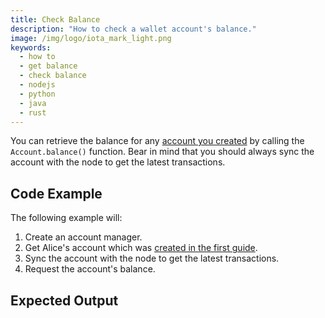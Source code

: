 ```yaml
---
title: Check Balance
description: "How to check a wallet account's balance."
image: /img/logo/iota_mark_light.png
keywords:
  - how to
  - get balance
  - check balance
  - nodejs
  - python
  - java
  - rust
---
```



You can retrieve the balance for any [account you created](01_create_a_wallet_account.mdx) by calling the
`Account.balance()` function. Bear in mind that you should always sync the account with the node to get the latest
transactions.

<TipFaucet />

## Code Example

The following example will:

1. Create an account manager.
2. Get Alice's account which was [created in the first guide](01_create_a_wallet_account.mdx).
3. Sync the account with the node to get the latest transactions.
4. Request the account's balance.

<WarningUnlockConditions />

<Tabs groupId="language">
  <TabItem value="rust" label="Rust">
    <RustCode />
  </TabItem>
  <TabItem value="node" label="Node.js">
    <NodejsCode />
  </TabItem>
  <TabItem value="python" label="Python">
    <PythonCode />
  </TabItem>
  <TabItem value="java" label="Java">
    <JavaCode />
  </TabItem>
</Tabs>

## Expected Output

<Tabs groupId="language">
  <TabItem value="rust" label="Rust">
    <RustOutput />
  </TabItem>
  <TabItem value="node" label="Node.js">
    <NodejsOutput />
  </TabItem>
  <TabItem value="python" label="Python">
    <PythonOutput />
  </TabItem>
  <TabItem value="java" label="Java">
    <JavaOutput />
  </TabItem>
</Tabs>
